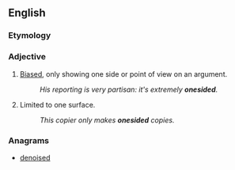 {{also|one-sided}}

==English==

===Etymology===
{{compound|en|one|sided}}

===Adjective===
{{en-adj}}

# [[biased|Biased]], only showing one side or point of view on an argument.
#: ''His reporting is very partisan: it's extremely '''onesided'''.''
# {{lb|en|not comparable}} Limited to one surface.
#: ''This copier only makes '''onesided''' copies.''

===Anagrams===
* [[denoised#English|denoised]]